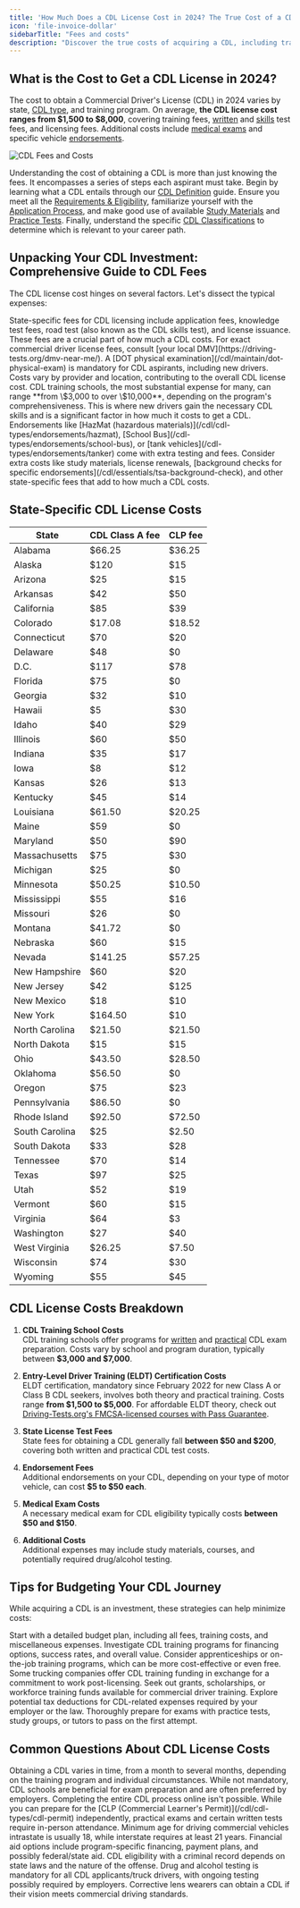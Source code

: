 ```yaml
---
title: 'How Much Does a CDL License Cost in 2024? The True Cost of a CDL'
icon: 'file-invoice-dollar'
sidebarTitle: "Fees and costs"
description: "Discover the true costs of acquiring a CDL, including training fees, testing charges, and more. Plan your budget effectively for a career in commercial driving."
---
```


## What is the Cost to Get a CDL License in 2024?
The cost to obtain a Commercial Driver's License (CDL) in 2024 varies by state, [CDL type](/cdl/cdl-types/classification), and training program. On average, **the CDL license cost ranges from \$1,500 to \$8,000**, covering training fees, [written](/cdl/essentials/written-tests/overview) and [skills](/cdl/essentials/skills-test) test fees, and licensing fees. Additional costs include [medical exams](/cdl/maintain/medical-exams) and specific vehicle [endorsements](/cdl/cdl-types/endorsements/introduction).

<img src="https://driving-tests.org/wp-content/uploads/2023/02/cdl-license-how-much-cost.jpg" alt="CDL Fees and Costs"/>

Understanding the cost of obtaining a CDL is more than just knowing the fees. It encompasses a series of steps each aspirant must take. Begin by learning what a CDL entails through our [CDL Definition](/cdl/cdl-definition) guide. Ensure you meet all the [Requirements & Eligibility](/cdl/requirements-eligibility), familiarize yourself with the [Application Process](/cdl/application-process), and make good use of available [Study Materials](/cdl/study-materials) and [Practice Tests](/cdl/essentials/practice-tests). Finally, understand the specific [CDL Classifications](/cdl/cdl-types/classification) to determine which is relevant to your career path.


## Unpacking Your CDL Investment: Comprehensive Guide to CDL Fees

The CDL license cost hinges on several factors. Let's dissect the typical expenses:

<AccordionGroup>

<Accordion title="Licensing Fees">
State-specific fees for CDL licensing include application fees, knowledge test fees, road test (also known as the CDL skills test), and license issuance. These fees are a crucial part of how much a CDL costs. For exact commercial driver license fees, consult [your local DMV](https://driving-tests.org/dmv-near-me/).
</Accordion>

<Accordion title="Medical Examination Costs">
A [DOT physical examination](/cdl/maintain/dot-physical-exam) is mandatory for CDL aspirants, including new drivers. Costs vary by provider and location, contributing to the overall CDL license cost.
</Accordion>

<Accordion title="CDL Training School Costs">
CDL training schools, the most substantial expense for many, can range **from \$3,000 to over \$10,000**, depending on the program's comprehensiveness. This is where new drivers gain the necessary CDL skills and is a significant factor in how much it costs to get a CDL.
</Accordion>

<Accordion title="Additional Endorsement Costs">
Endorsements like [HazMat (hazardous materials)](/cdl/cdl-types/endorsements/hazmat), [School Bus](/cdl-types/endorsements/school-bus), or [tank vehicles](/cdl-types/endorsements/tanker) come with extra testing and fees.
</Accordion>

<Accordion title="Miscellaneous Expenses">
Consider extra costs like study materials, license renewals, [background checks for specific endorsements](/cdl/essentials/tsa-background-check), and other state-specific fees that add to how much a CDL costs.
</Accordion>

</AccordionGroup>

## State-Specific CDL License Costs
| State          | CDL Class A fee | CLP fee |
|----------------|-----------|---------|
| Alabama        | $66.25    | $36.25  |
| Alaska         | $120      | $15     |
| Arizona        | $25       | $15     |
| Arkansas       | $42       | $50     |
| California     | $85       | $39     |
| Colorado       | $17.08    | $18.52  |
| Connecticut    | $70       | $20     |
| Delaware       | $48       | $0      |
| D.C.           | $117      | $78     |
| Florida        | $75       | $0      |
| Georgia        | $32       | $10     |
| Hawaii         | $5        | $30     |
| Idaho          | $40       | $29     |
| Illinois       | $60       | $50     |
| Indiana        | $35       | $17     |
| Iowa           | $8        | $12     |
| Kansas         | $26       | $13     |
| Kentucky       | $45       | $14     |
| Louisiana      | $61.50    | $20.25  |
| Maine          | $59       | $0      |
| Maryland       | $50       | $90     |
| Massachusetts  | $75       | $30     |
| Michigan       | $25       | $0      |
| Minnesota      | $50.25    | $10.50  |
| Mississippi    | $55       | $16     |
| Missouri       | $26       | $0      |
| Montana        | $41.72    | $0      |
| Nebraska       | $60       | $15     |
| Nevada         | $141.25   | $57.25  |
| New Hampshire  | $60       | $20     |
| New Jersey     | $42       | $125    |
| New Mexico     | $18       | $10     |
| New York       | $164.50   | $10     |
| North Carolina | $21.50    | $21.50  |
| North Dakota   | $15       | $15     |
| Ohio           | $43.50    | $28.50  |
| Oklahoma       | $56.50    | $0      |
| Oregon         | $75       | $23     |
| Pennsylvania   | $86.50    | $0      |
| Rhode Island   | $92.50    | $72.50  |
| South Carolina | $25       | $2.50   |
| South Dakota   | $33       | $28     |
| Tennessee      | $70       | $14     |
| Texas          | $97       | $25     |
| Utah           | $52       | $19     |
| Vermont        | $60       | $15     |
| Virginia       | $64       | $3      |
| Washington     | $27       | $40     |
| West Virginia  | $26.25    | $7.50   |
| Wisconsin      | $74       | $30     |
| Wyoming        | $55       | $45     |

## CDL License Costs Breakdown

1. **CDL Training School Costs**  
   CDL training schools offer programs for [written](/cdl/essentials/written-tests/overview) and [practical](/cdl/essentials/skills-test) CDL exam preparation. Costs vary by school and program duration, typically between **\$3,000 and \$7,000**.

2. **Entry-Level Driver Training (ELDT) Certification Costs**  
   ELDT certification, mandatory since February 2022 for new Class A or Class B CDL seekers, involves both theory and practical training. Costs range **from \$1,500 to \$5,000**. For affordable ELDT theory, check out [Driving-Tests.org's FMCSA-licensed courses with Pass Guarantee](https://driving-tests.org/cdl-premium/).

3. **State License Test Fees**  
   State fees for obtaining a CDL generally fall **between \$50 and \$200**, covering both written and practical CDL test costs.

4. **Endorsement Fees**  
   Additional endorsements on your CDL, depending on your type of motor vehicle, can cost **\$5 to \$50 each**.

5. **Medical Exam Costs**  
   A necessary medical exam for CDL eligibility typically costs **between \$50 and \$150**.

6. **Additional Costs**  
   Additional expenses may include study materials, courses, and potentially required drug/alcohol testing.

## Tips for Budgeting Your CDL Journey

While acquiring a CDL is an investment, these strategies can help minimize costs:

<AccordionGroup>

<Accordion title="Budget Planning">
Start with a detailed budget plan, including all fees, training costs, and miscellaneous expenses.
</Accordion>

<Accordion title="CDL Training Program Research">
Investigate CDL training programs for financing options, success rates, and overall value.
</Accordion>

<Accordion title="Alternative Training Options">
Consider apprenticeships or on-the-job training programs, which can be more cost-effective or even free.
</Accordion>

<Accordion title="Employer Assistance">
Some trucking companies offer CDL training funding in exchange for a commitment to work post-licensing.
</Accordion>

<Accordion title="Grants and Scholarships">
Seek out grants, scholarships, or workforce training funds available for commercial driver training.
</Accordion>

<Accordion title="Tax Deductions">
Explore potential tax deductions for CDL-related expenses required by your employer or the law.
</Accordion>

<Accordion title="Exam Preparation">
Thoroughly prepare for exams with practice tests, study groups, or tutors to pass on the first attempt.
</Accordion>

</AccordionGroup>

## Common Questions About CDL License Costs

<AccordionGroup>
  <Accordion title="CDL Acquisition Timeline">
    Obtaining a CDL varies in time, from a month to several months, depending on the training program and individual circumstances.
  </Accordion>

  <Accordion title="Necessity of CDL Training School">
    While not mandatory, CDL schools are beneficial for exam preparation and are often preferred by employers.
  </Accordion>

  <Accordion title="Online CDL Process">
    Completing the entire CDL process online isn't possible. While you can prepare for the [CLP (Commercial Learner's Permit)](/cdl/cdl-types/cdl-permit) independently, practical exams and certain written tests require in-person attendance.
  </Accordion>

  <Accordion title="CDL Age Requirements">
    Minimum age for driving commercial vehicles intrastate is usually 18, while interstate requires at least 21 years.
  </Accordion>

  <Accordion title="Financial Aid for CDL Training">
    Financial aid options include program-specific financing, payment plans, and possibly federal/state aid.
  </Accordion>

  <Accordion title="CDL Eligibility with Criminal Record">
    CDL eligibility with a criminal record depends on state laws and the nature of the offense.
  </Accordion>

  <Accordion title="Drug Test for CDL">
    Drug and alcohol testing is mandatory for all CDL applicants/truck drivers, with ongoing testing possibly required by employers.
  </Accordion>

  <Accordion title="CDL with Corrective Lenses">
    Corrective lens wearers can obtain a CDL if their vision meets commercial driving standards.
  </Accordion>
</AccordionGroup>

<Snippet file="cdl-premium.mdx" />
